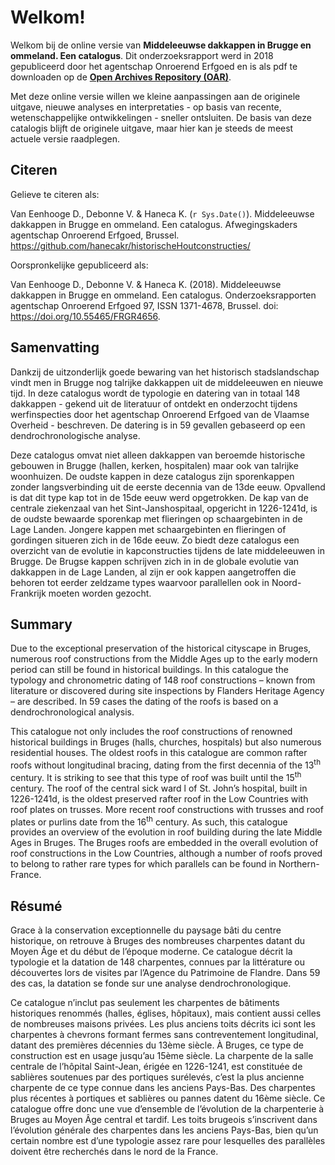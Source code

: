 # Welkom! {.unnumbered}
  
  
Welkom bij de online versie van **Middeleeuwse dakkappen in Brugge en ommeland. Een catalogus**. Dit onderzoeksrapport werd in 2018 gepubliceerd door het agentschap Onroerend Erfgoed en is als pdf te downloaden op de [**Open Archives Repository (OAR)**](https://id.erfgoed.net/infocat/publicaties/718).

Met deze online versie willen we kleine aanpassingen aan de originele uitgave, nieuwe analyses en interpretaties - op basis van recente, wetenschappelijke ontwikkelingen - sneller ontsluiten. De basis van deze catalogis blijft de originele uitgave, maar hier kan je steeds de meest actuele versie raadplegen.

  
  
## Citeren

Gelieve te citeren als:

Van Eenhooge D., Debonne V. & Haneca K. (`r Sys.Date()`). Middeleeuwse dakkappen in Brugge en ommeland. Een catalogus. Afwegingskaders agentschap Onroerend Erfgoed, Brussel. <https://github.com/hanecakr/historischeHoutconstructies/>

Oorspronkelijke gepubliceerd als:

Van Eenhooge D., Debonne V. & Haneca K. (2018). Middeleeuwse dakkappen in Brugge en ommeland. Een catalogus. Onderzoeksrapporten agentschap Onroerend Erfgoed 97, ISSN 1371-4678, Brussel. doi: <https://doi.org/10.55465/FRGR4656>.
  
  

## Samenvatting

Dankzij de uitzonderlijk goede bewaring van het historisch stadslandschap vindt men in Brugge nog talrijke dakkappen uit de middeleeuwen en nieuwe tijd. In deze catalogus wordt de typologie en datering van in totaal 148 dakkappen - gekend uit de literatuur of ontdekt en onderzocht tijdens werfinspecties door het agentschap Onroerend Erfgoed van de Vlaamse Overheid - beschreven. De datering is in 59 gevallen gebaseerd op een dendrochronologische analyse.

Deze catalogus omvat niet alleen dakkappen van beroemde historische gebouwen in Brugge (hallen, kerken, hospitalen) maar ook van talrijke woonhuizen. De oudste kappen in deze catalogus zijn sporenkappen zonder langsverbinding uit de eerste decennia van de 13de eeuw. Opvallend is dat dit type kap tot in de 15de eeuw werd opgetrokken. De kap van de centrale ziekenzaal van het Sint-Janshospitaal, opgericht in 1226-1241d, is de oudste bewaarde sporenkap met flieringen op schaargebinten in de Lage Landen. Jongere kappen met schaargebinten en flieringen of gordingen situeren zich in de 16de eeuw. Zo biedt deze catalogus een overzicht van de evolutie in kapconstructies tijdens de late middeleeuwen in Brugge. De Brugse kappen schrijven zich in in de globale evolutie van dakkappen in de Lage Landen, al zijn er ook kappen aangetroffen die behoren tot eerder zeldzame types waarvoor parallellen ook in Noord-Frankrijk moeten worden gezocht.
  
  
## Summary

Due to the exceptional preservation of the historical cityscape in Bruges, numerous roof constructions from the Middle Ages up to the early modern period can still be found in historical buildings. In this catalogue the typology and chronometric dating of 148 roof constructions -- known from literature or discovered during site inspections by Flanders Heritage Agency -- are described. In 59 cases the dating of the roofs is based on a dendrochronological analysis.

This catalogue not only includes the roof constructions of renowned historical buildings in Bruges (halls, churches, hospitals) but also numerous residential houses. The oldest roofs in this catalogue are common rafter roofs without longitudinal bracing, dating from the first decennia of the 13^th^ century. It is striking to see that this type of roof was built until the 15^th^ century. The roof of the central sick ward l of St. John's hospital, built in 1226-1241d, is the oldest preserved rafter roof in the Low Countries with roof plates on trusses. More recent roof constructions with trusses and roof plates or purlins date from the 16^th^ century. As such, this catalogue provides an overview of the evolution in roof building during the late Middle Ages in Bruges. The Bruges roofs are embedded in the overall evolution of roof constructions in the Low Countries, although a number of roofs proved to belong to rather rare types for which parallels can be found in Northern-France.
  
  
## Résumé

Grace à la conservation exceptionnelle du paysage bâti du centre historique, on retrouve à Bruges des nombreuses charpentes datant du Moyen Âge et du début de l'époque moderne. Ce catalogue décrit la typologie et la datation de 148 charpentes, connues par la littérature ou découvertes lors de visites par l'Agence du Patrimoine de Flandre. Dans 59 des cas, la datation se fonde sur une analyse dendrochronologique.

Ce catalogue n'inclut pas seulement les charpentes de bâtiments historiques renommés (halles, églises, hôpitaux), mais contient aussi celles de nombreuses maisons privées. Les plus anciens toits décrits ici sont les charpentes à chevrons formant fermes sans contreventement longitudinal, datant des premières décennies du 13ème siècle. À Bruges, ce type de construction est en usage jusqu'au 15ème siècle. La charpente de la salle centrale de l'hôpital Saint-Jean, érigée en 1226-1241, est constituée de sablières soutenues par des portiques surélevés, c'est la plus ancienne charpente de ce type connue dans les anciens Pays-Bas. Des charpentes plus récentes à portiques et sablières ou pannes datent du 16ème siècle. Ce catalogue offre donc une vue d'ensemble de l'évolution de la charpenterie à Bruges au Moyen Âge central et tardif. Les toits brugeois s'inscrivent dans l'évolution générale des charpentes dans les anciens Pays-Bas, bien qu'un certain nombre est d'une typologie assez rare pour lesquelles des parallèles doivent être recherchés dans le nord de la France.
